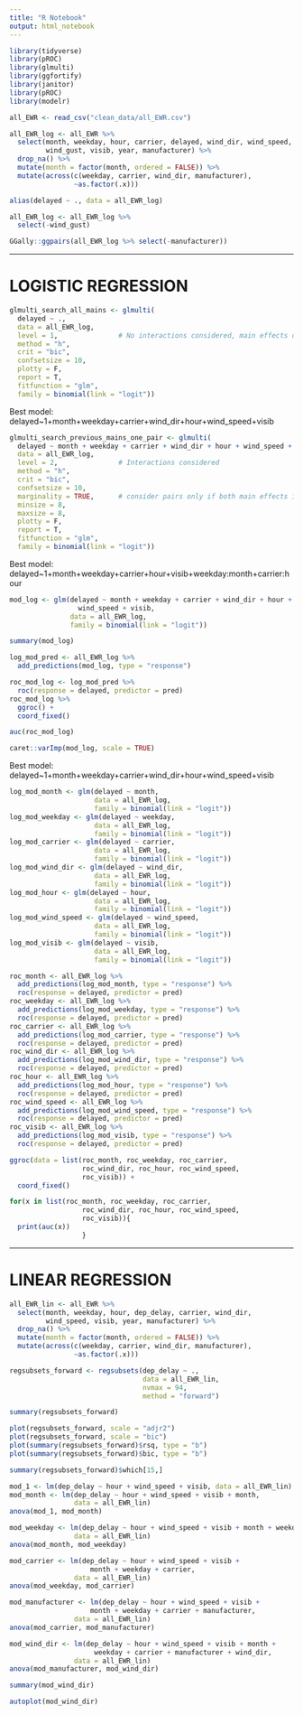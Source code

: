 ```yaml
---
title: "R Notebook"
output: html_notebook
---
```


```r
library(tidyverse)
library(pROC)
library(glmulti)
library(ggfortify)
library(janitor)
library(pROC)
library(modelr)
```

```r
all_EWR <- read_csv("clean_data/all_EWR.csv")
```

```r
all_EWR_log <- all_EWR %>% 
  select(month, weekday, hour, carrier, delayed, wind_dir, wind_speed, 
         wind_gust, visib, year, manufacturer) %>% 
  drop_na() %>% 
  mutate(month = factor(month, ordered = FALSE)) %>% 
  mutate(across(c(weekday, carrier, wind_dir, manufacturer), 
                ~as.factor(.x)))
```

```r
alias(delayed ~ ., data = all_EWR_log)
```

```r
all_EWR_log <- all_EWR_log %>% 
  select(-wind_gust)
```

```r
GGally::ggpairs(all_EWR_log %>% select(-manufacturer))
```

--------------------------------------------------------------------------------

# LOGISTIC REGRESSION

```r
glmulti_search_all_mains <- glmulti(
  delayed ~ ., 
  data = all_EWR_log,
  level = 1,               # No interactions considered, main effects only
  method = "h", 
  crit = "bic",
  confsetsize = 10,
  plotty = F, 
  report = T,
  fitfunction = "glm",
  family = binomial(link = "logit"))
```

Best model: delayed~1+month+weekday+carrier+wind_dir+hour+wind_speed+visib

```r
glmulti_search_previous_mains_one_pair <- glmulti(
  delayed ~ month + weekday + carrier + wind_dir + hour + wind_speed + visib, 
  data = all_EWR_log,
  level = 2,               # Interactions considered
  method = "h",
  crit = "bic",
  confsetsize = 10, 
  marginality = TRUE,      # consider pairs only if both main effects in model
  minsize = 8,
  maxsize = 8,
  plotty = F, 
  report = T,
  fitfunction = "glm",
  family = binomial(link = "logit"))
```

Best model: delayed~1+month+weekday+carrier+hour+visib+weekday:month+carrier:hour

```r
mod_log <- glm(delayed ~ month + weekday + carrier + wind_dir + hour + 
                 wind_speed + visib,
               data = all_EWR_log, 
               family = binomial(link = "logit"))
```

```r
summary(mod_log)
```

```r
log_mod_pred <- all_EWR_log %>% 
  add_predictions(mod_log, type = "response")
```

```r
roc_mod_log <- log_mod_pred %>% 
  roc(response = delayed, predictor = pred)
roc_mod_log %>% 
  ggroc() +
  coord_fixed()
```

```r
auc(roc_mod_log)
```

```r
caret::varImp(mod_log, scale = TRUE)
```

Best model: delayed~1+month+weekday+carrier+wind_dir+hour+wind_speed+visib

```r
log_mod_month <- glm(delayed ~ month,
                     data = all_EWR_log, 
                     family = binomial(link = "logit"))
log_mod_weekday <- glm(delayed ~ weekday,
                     data = all_EWR_log, 
                     family = binomial(link = "logit"))
log_mod_carrier <- glm(delayed ~ carrier,
                     data = all_EWR_log, 
                     family = binomial(link = "logit"))
log_mod_wind_dir <- glm(delayed ~ wind_dir,
                     data = all_EWR_log, 
                     family = binomial(link = "logit"))
log_mod_hour <- glm(delayed ~ hour,
                     data = all_EWR_log, 
                     family = binomial(link = "logit"))
log_mod_wind_speed <- glm(delayed ~ wind_speed,
                     data = all_EWR_log, 
                     family = binomial(link = "logit"))
log_mod_visib <- glm(delayed ~ visib,
                     data = all_EWR_log, 
                     family = binomial(link = "logit"))
```

```r
roc_month <- all_EWR_log %>% 
  add_predictions(log_mod_month, type = "response") %>% 
  roc(response = delayed, predictor = pred)
roc_weekday <- all_EWR_log %>% 
  add_predictions(log_mod_weekday, type = "response") %>% 
  roc(response = delayed, predictor = pred)
roc_carrier <- all_EWR_log %>% 
  add_predictions(log_mod_carrier, type = "response") %>% 
  roc(response = delayed, predictor = pred)
roc_wind_dir <- all_EWR_log %>% 
  add_predictions(log_mod_wind_dir, type = "response") %>% 
  roc(response = delayed, predictor = pred)
roc_hour <- all_EWR_log %>% 
  add_predictions(log_mod_hour, type = "response") %>% 
  roc(response = delayed, predictor = pred)
roc_wind_speed <- all_EWR_log %>% 
  add_predictions(log_mod_wind_speed, type = "response") %>% 
  roc(response = delayed, predictor = pred)
roc_visib <- all_EWR_log %>% 
  add_predictions(log_mod_visib, type = "response") %>% 
  roc(response = delayed, predictor = pred)
```

```r
ggroc(data = list(roc_month, roc_weekday, roc_carrier,
                  roc_wind_dir, roc_hour, roc_wind_speed, 
                  roc_visib)) +
  coord_fixed()
```

```r
for(x in list(roc_month, roc_weekday, roc_carrier,
                  roc_wind_dir, roc_hour, roc_wind_speed, 
                  roc_visib)){
  print(auc(x))
                  }
```

--------------------------------------------------------------------------------

# LINEAR REGRESSION

```r
all_EWR_lin <- all_EWR %>% 
  select(month, weekday, hour, dep_delay, carrier, wind_dir,
         wind_speed, visib, year, manufacturer) %>% 
  drop_na() %>% 
  mutate(month = factor(month, ordered = FALSE)) %>% 
  mutate(across(c(weekday, carrier, wind_dir, manufacturer), 
                ~as.factor(.x)))
```

```r
regsubsets_forward <- regsubsets(dep_delay ~ ., 
                                 data = all_EWR_lin,
                                 nvmax = 94,
                                 method = "forward")
```

```r
summary(regsubsets_forward)
```

```r
plot(regsubsets_forward, scale = "adjr2")
plot(regsubsets_forward, scale = "bic")
plot(summary(regsubsets_forward)$rsq, type = "b")
plot(summary(regsubsets_forward)$bic, type = "b")
```

```r
summary(regsubsets_forward)$which[15,]
```

```r
mod_1 <- lm(dep_delay ~ hour + wind_speed + visib, data = all_EWR_lin)
mod_month <- lm(dep_delay ~ hour + wind_speed + visib + month, 
                data = all_EWR_lin)
anova(mod_1, mod_month)
```

```r
mod_weekday <- lm(dep_delay ~ hour + wind_speed + visib + month + weekday, 
                data = all_EWR_lin)
anova(mod_month, mod_weekday)
```

```r
mod_carrier <- lm(dep_delay ~ hour + wind_speed + visib + 
                    month + weekday + carrier, 
                data = all_EWR_lin)
anova(mod_weekday, mod_carrier)
```

```r
mod_manufacturer <- lm(dep_delay ~ hour + wind_speed + visib + 
                    month + weekday + carrier + manufacturer, 
                data = all_EWR_lin)
anova(mod_carrier, mod_manufacturer)
```

```r
mod_wind_dir <- lm(dep_delay ~ hour + wind_speed + visib + month + 
                     weekday + carrier + manufacturer + wind_dir, 
                data = all_EWR_lin)
anova(mod_manufacturer, mod_wind_dir)
```

```r
summary(mod_wind_dir)
```

```r
autoplot(mod_wind_dir)
```

